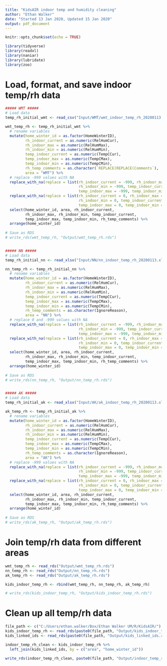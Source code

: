 ```yaml
---
title: "KidsAIR indoor temp and humidity cleaning"
author: "Ethan Walker"
date: "Started 13 Jan 2020, Updated 15 Jan 2020"
output: pdf_document
---
```


```r
knitr::opts_chunk$set(echo = TRUE)
```

```r
library(tidyverse)
library(readxl)
library(naniar)
library(lubridate)
library(zoo)
```

# Load, format, and save indoor temp/rh data
```r
##### WMT #####
# Load data
temp_rh_initial_wmt <- read_csv("Input/WMT/wmt_indoor_temp_rh_20200113.csv")

wmt_temp_rh <- temp_rh_initial_wmt %>% 
  # rename variables
  mutate(home_winter_id = as.factor(HomeWinterID),
         rh_indoor_current = as.numeric(RelHumCur),
         rh_indoor_max = as.numeric(RelHumMax),
         rh_indoor_min = as.numeric(RelHumMin),
         temp_indoor_current = as.numeric(TempCCur),
         temp_indoor_max = as.numeric(TempCMax),
         temp_indoor_min = as.numeric(TempCMin),
         rh_temp_comments = as.character(`REPLACE(REPLACE(Comments`),
         area = "WMT") %>% 
  # replace -999 values with NA
  replace_with_na(replace = list(rh_indoor_current = -999, rh_indoor_max = -999,
                                 rh_indoor_min = -999, temp_indoor_current = -999,
                                 temp_indoor_max = -999, temp_indoor_min = -999)) %>% 
  replace_with_na(replace = list(rh_indoor_current = 0, rh_indoor_max = 0,
                                 rh_indoor_min = 0, temp_indoor_current = 0,
                                 temp_indoor_max = 0, temp_indoor_min = 0)) %>% 
  select(home_winter_id, area, rh_indoor_current, 
         rh_indoor_max, rh_indoor_min, temp_indoor_current, 
         temp_indoor_max, temp_indoor_min, rh_temp_comments) %>% 
  arrange(home_winter_id)
  
# Save as RDS 
# write_rds(wmt_temp_rh, "Output/wmt_temp_rh.rds")


##### NN #####
# Load data
temp_rh_initial_nn <- read_xlsx("Input/NN/nn_indoor_temp_rh_20200113.xlsx")

nn_temp_rh <- temp_rh_initial_nn %>% 
  # rename variables
  mutate(home_winter_id = as.factor(HomeWinterID),
         rh_indoor_current = as.numeric(RelHumCur),
         rh_indoor_max = as.numeric(RelHumMax),
         rh_indoor_min = as.numeric(RelHumMin),
         temp_indoor_current = as.numeric(TempCCur),
         temp_indoor_max = as.numeric(TempCMax),
         temp_indoor_min = as.numeric(TempCMin),
         rh_temp_comments = as.character(IgnoreReason),
         area = "NN") %>% 
  # replace 0 and -999 values with NA
  replace_with_na(replace = list(rh_indoor_current = -999, rh_indoor_max = -999,
                                 rh_indoor_min = -999, temp_indoor_current = -999,
                                 temp_indoor_max = -999, temp_indoor_min = -999)) %>% 
  replace_with_na(replace = list(rh_indoor_current = 0, rh_indoor_max = 0,
                                 rh_indoor_min = 0, temp_indoor_current = 0,
                                 temp_indoor_max = 0, temp_indoor_min = 0)) %>% 
  select(home_winter_id, area, rh_indoor_current, 
         rh_indoor_max, rh_indoor_min, temp_indoor_current, 
         temp_indoor_max, temp_indoor_min, rh_temp_comments) %>% 
  arrange(home_winter_id)
  
# Save as RDS 
# write_rds(nn_temp_rh, "Output/nn_temp_rh.rds")


##### AK #####
# Load data
temp_rh_initial_ak <- read_xlsx("Input/AK/ak_indoor_temp_rh_20200113.xlsx")

ak_temp_rh <- temp_rh_initial_ak %>% 
  # rename variables
  mutate(home_winter_id = as.factor(HomeWinterID),
         rh_indoor_current = as.numeric(RelHumCur),
         rh_indoor_max = as.numeric(RelHumMax),
         rh_indoor_min = as.numeric(RelHumMin),
         temp_indoor_current = as.numeric(TempCCur),
         temp_indoor_max = as.numeric(TempCMax),
         temp_indoor_min = as.numeric(TempCMin),
         rh_temp_comments = as.character(IgnoreReason),
         area = "AK") %>% 
  # replace -999 values with NA
  replace_with_na(replace = list(rh_indoor_current = -999, rh_indoor_max = -999,
                                 rh_indoor_min = -999, temp_indoor_current = -999,
                                 temp_indoor_max = -999, temp_indoor_min = -999)) %>% 
  replace_with_na(replace = list(rh_indoor_current = 0, rh_indoor_max = 0,
                                 rh_indoor_min = 0, temp_indoor_current = 0,
                                 temp_indoor_max = 0, temp_indoor_min = 0)) %>% 
  select(home_winter_id, area, rh_indoor_current, 
         rh_indoor_max, rh_indoor_min, temp_indoor_current, 
         temp_indoor_max, temp_indoor_min, rh_temp_comments) %>% 
  arrange(home_winter_id)
  
# Save as RDS 
# write_rds(ak_temp_rh, "Output/ak_temp_rh.rds")
```

# Join temp/rh data from different areas
```r
wmt_temp_rh <- read_rds("Output/wmt_temp_rh.rds")
nn_temp_rh <- read_rds("Output/nn_temp_rh.rds")
ak_temp_rh <- read_rds("Output/ak_temp_rh.rds")

kids_indoor_temp_rh <- rbind(wmt_temp_rh, nn_temp_rh, ak_temp_rh)

# write_rds(kids_indoor_temp_rh, "Output/kids_indoor_temp_rh.rds")
```

# Clean up all temp/rh data
```r
file_path <- c("C:/Users/ethan.walker/Box/Ethan Walker UM/R/KidsAIR/")
kids_indoor_temp_rh <- read_rds(paste0(file_path, "Output/kids_indoor_temp_rh.rds"))
kids_linked_ids <- read_rds(paste0(file_path, "Output/kids_linked_ids.rds"))

indoor_temp_rh_clean <- kids_indoor_temp_rh %>% 
  left_join(kids_linked_ids, by = c("area", "home_winter_id"))

write_rds(indoor_temp_rh_clean, paste0(file_path, "Output/indoor_temp_rh_clean.rds"))
```


